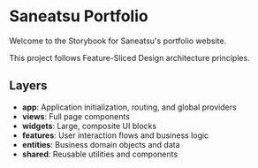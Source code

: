 # Saneatsu Portfolio

Welcome to the Storybook for Saneatsu's portfolio website.

This project follows Feature-Sliced Design architecture principles.

## Layers

- **app**: Application initialization, routing, and global providers
- **views**: Full page components  
- **widgets**: Large, composite UI blocks
- **features**: User interaction flows and business logic
- **entities**: Business domain objects and data
- **shared**: Reusable utilities and components